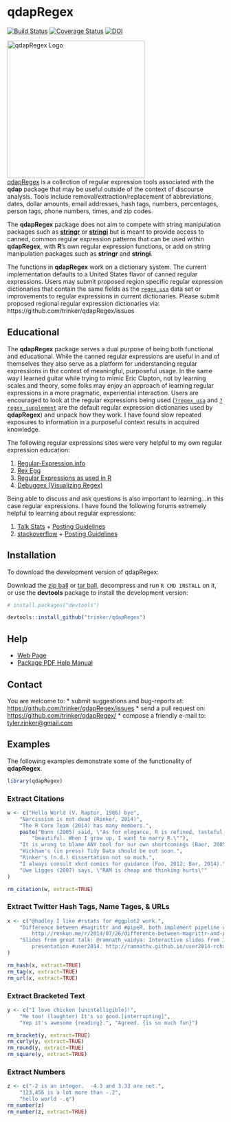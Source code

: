 # qdapRegex

[![Build Status](https://travis-ci.org/trinker/qdapRegex.png?branch=master)](https://travis-ci.org/trinker/qdapRegex)
[![Coverage Status](https://coveralls.io/repos/trinker/qdapRegex/badge.png)](https://coveralls.io/r/trinker/qdapRegex)
[![DOI](https://zenodo.org/badge/5398/trinker/qdapRegex.png)](http://dx.doi.org/10.5281/zenodo.11284)

<img src="inst/qdapRegex_logo/r_qdapRegex.png" width="320" alt="qdapRegex Logo">      
[qdapRegex](http://trinker.github.com/qdapRegex_dev) is a collection of regular expression tools associated with the **qdap** package that may be useful outside of the context of discourse analysis.  Tools include removal/extraction/replacement of abbreviations, dates, dollar amounts, email addresses, hash tags, numbers, percentages, person tags, phone numbers, times, and zip codes.


The **qdapRegex** package does not aim to compete with string manipulation packages such as [**stringr**](http://cran.r-project.org/web/packages/stringr/index.html) or [**stringi**](http://cran.r-project.org/web/packages/stringi/index.html) but is meant to provide access to canned, common regular expression patterns that can be used within **qdapRegex**, with **R**'s own regular expression functions, or add on string manipulation packages such as **stringr** and **stringi**.

The functions in **qdapRegex** work on a dictionary system.  The current implementation defaults to a United States flavor of canned regular expressions.  Users may submit proposed region specific regular expression dictionaries that contain the same fields as the [`regex_usa`](http://trinker.github.io/qdapRegex/regex_usa.html) data set or improvements to regular expressions in current dictionaries. Please submit proposed regional regular expression dictionaries via: https://github.com/trinker/qdapRegex/issues

## Educational

The **qdapRegex** package serves a dual purpose of being both functional and educational.  While the canned regular expressions are useful in and of themselves they also serve as a platform for understanding regular expressions in the context of meaningful, purposeful usage.  In the same way I learned guitar while trying to mimic Eric Clapton, not by learning scales and theory, some folks may enjoy an approach of learning regular expressions in a more pragmatic, experiential interaction.  Users are encouraged to look at the regular expressions being used ([`?regex_usa`](http://trinker.github.io/qdapRegex/regex_usa.html) and [`?regex_supplement`](http://trinker.github.io/qdapRegex/regex_supplement.html) are the default regular expression dictionaries used by **qdapRegex**) and unpack how they work.  I have found slow repeated exposures to information in a purposeful context results in acquired knowledge.  

The following regular expressions sites were very helpful to my own regular expression education:

1. [Regular-Expression.info](http://www.regular-expressions.info/tutorial.html)    
2. [Rex  Egg](http://www.rexegg.com/)    
3. [Regular Expressions as used in R](https://stat.ethz.ch/R-manual/R-devel/library/base/html/regex.html)    
4. [Debuggex (Visualizing Regex)](https://www.debuggex.com)    

Being able to discuss and ask questions is also important to learning...in this case regular expressions.  I have found the following forums extremely helpful to learning about regular expressions:

1. [Talk Stats](http://www.talkstats.com/)  +  [Posting Guidelines](http://www.talkstats.com/showthread.php/14960-Forum-Guidelines-Smart-posting-behavior-pays-off)    
2. [stackoverflow](http://stackoverflow.com/)  +  [Posting Guidelines](http://stackoverflow.com/help/how-to-ask)

## Installation

To download the development version of qdapRegex:

Download the [zip ball](https://github.com/trinker/qdapRegex/zipball/master) or [tar ball](https://github.com/trinker/qdapRegex/tarball/master), decompress and run `R CMD INSTALL` on it, or use the **devtools** package to install the development version:

```r
# install.packages("devtools")

devtools::install_github("trinker/qdapRegex")
```

## Help

- [Web Page](http://trinker.github.com/qdapRegex/)     
- [Package PDF Help Manual](https://dl.dropboxusercontent.com/u/61803503/qdapRegex.pdf)   

## Contact

You are welcome to:
* submit suggestions and bug-reports at: <https://github.com/trinker/qdapRegex/issues>
* send a pull request on: <https://github.com/trinker/qdapRegex/>
* compose a friendly e-mail to: <tyler.rinker@gmail.com>

## Examples

The following examples demonstrate some of the functionality of **qdapRegex**.

```r
library(qdapRegex)
```

### Extract Citations
```r
w <- c("Hello World (V. Raptor, 1986) bye",
    "Narcissism is not dead (Rinker, 2014)",
    "The R Core Team (2014) has many members.",
    paste("Bunn (2005) said, \"As for elegance, R is refined, tasteful, and",
        "beautiful. When I grow up, I want to marry R.\""),
    "It is wrong to blame ANY tool for our own shortcomings (Baer, 2005).",
    "Wickham's (in press) Tidy Data should be out soon.",
    "Rinker's (n.d.) dissertation not so much.",
    "I always consult xkcd comics for guidance (Foo, 2012; Bar, 2014).",
    "Uwe Ligges (2007) says, \"RAM is cheap and thinking hurts\""
)

rm_citation(w, extract=TRUE)
```

### Extract Twitter Hash Tags, Name Tages, & URLs

```r
x <- c("@hadley I like #rstats for #ggplot2 work.",
    "Difference between #magrittr and #pipeR, both implement pipeline operators for #rstats:
        http://renkun.me/r/2014/07/26/difference-between-magrittr-and-pipeR.html @timelyportfolio",
    "Slides from great talk: @ramnath_vaidya: Interactive slides from Interactive Visualization
        presentation #user2014. http://ramnathv.github.io/user2014-rcharts/#1"
)

rm_hash(x, extract=TRUE)
rm_tag(x, extract=TRUE)
rm_url(x, extract=TRUE)
```

### Extract Bracketed Text

```r
y <- c("I love chicken [unintelligible]!", 
    "Me too! (laughter) It's so good.[interrupting]",
    "Yep it's awesome {reading}.", "Agreed. {is so much fun}")

rm_bracket(y, extract=TRUE)
rm_curly(y, extract=TRUE)
rm_round(y, extract=TRUE)
rm_square(y, extract=TRUE)
````

### Extract Numbers

```r
z <- c("-2 is an integer.  -4.3 and 3.33 are not.",
    "123,456 is a lot more than -.2",
    "hello world -.q")
rm_number(z)
rm_number(z, extract=TRUE)
```
